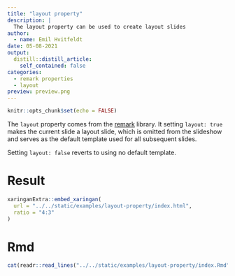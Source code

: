 ```yaml
---
title: "layout property"
description: |
  The layout property can be used to create layout slides
author:
  - name: Emil Hvitfeldt
date: 05-08-2021
output:
  distill::distill_article:
    self_contained: false
categories:
  - remark properties
  - layout
preview: preview.png
---
```


```r
knitr::opts_chunk$set(echo = FALSE)
```

The `layout` property comes from the [remark](https://github.com/gnab/remark/wiki/Markdown#layout) library. It setting `layout: true` makes the current slide a layout slide, which is omitted from the slideshow and serves as the default template used for all subsequent slides.

Setting `layout: false` reverts to using no default template.

# Result

```r


xaringanExtra::embed_xaringan(
  url = "../../static/examples/layout-property/index.html", 
  ratio = "4:3"
)
```

# Rmd

```r
cat(readr::read_lines("../../static/examples/layout-property/index.Rmd"), sep = "\n")
```
